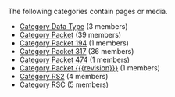 <!-- DO NOT EDIT THIS FILE, CODE AUTOMATICALLY GENERATED BY category.sh -->
The following categories contain pages or media.
* [[Category Data Type]] (3 members)
* [[Category Packet]] (39 members)
* [[Category Packet 194]] (1 members)
* [[Category Packet 317]] (36 members)
* [[Category Packet 474]] (1 members)
* [[Category Packet {{{revision}}}]] (1 members)
* [[Category RS2]] (4 members)
* [[Category RSC]] (5 members)
